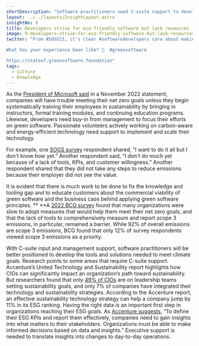 ```yaml
---
shortDescription: "Software practitioners need C-suite support to develop the tools and solutions needed to meet organizations’ climate goals."
layout: ../../layouts/InsightLayout.astro
insightNo: 9
title: Developers strive for eco-friendly software but lack resources
image: 9-developers-strive-for-eco-friendly-software-but-lack-resources.png
twitter: "From #SOGS23, it's clear #softwaredevelopers care about making software that's good for the 🌍 but need more support, especially when it comes to building a case for going green with customers.    

What has your experience been like? 🌱  #greensoftware

https://stateof.greensoftware.foundation"
tags:
  - Culture
  - Knowledge
---
```


As the [President of Microsoft said](https://money.usnews.com/investing/news/articles/2022-11-02/microsofts-president-warns-of-talent-shortage-for-tackling-climate-change) in a November 2022 statement, companies will have trouble meeting their net zero goals unless they begin systematically training their employees in sustainability by bringing in instructors, formal training modules, and continuing education programs. Likewise, developers need buy-in from management to focus their efforts on green software. Passionate volunteers actively working on carbon-aware and energy-efficient technology need support to implement and scale their technology.

For example, one [SOGS survey](/../survey) respondent shared, “I want to do it all but I don't know how yet.” Another respondent said, “I don't do much yet because of a lack of tools, KPIs, and customer willingness.” Another respondent shared that they did not take any steps to reduce emissions because their employer did not see the value.

It is evident that there is much work to be done to fix the knowledge and tooling gap and to educate customers about the commercial viability of green software and the business case behind applying green software principles. ** **A [2022 BCG survey](https://www.bcg.com/publications/2022/using-technology-helps-companies-measure-and-reduce-emissions) found that many organizations were slow to adopt measures that would help them meet their net zero goals, and that the lack of tools to comprehensively measure and report scope 3 emissions, in particular, remained a barrier. While 92% of overall emissions are scope 3 emissions, BCG found that only 12% of survey respondents viewed scope 3 emissions as a priority.

With C-suite input and management support, software practitioners will be better positioned to develop the tools and solutions needed to meet climate goals. Research points to some areas that require C-suite support. Accenture’s United Technology and Sustainability report highlights how CIOs can significantly impact an organization’s path toward sustainability. But researchers found that only [49% of CIOs](https://www.accenture.com/us-en/insights/technology/uniting-technology-sustainability) are on leadership teams setting sustainability goals, and only 7% of companies have integrated their technology and sustainability strategies. According to the Accenture report, an effective sustainability technology strategy can help a company jump by 11% in its ESG ranking. Having the right data is an important first step in organizations reaching their ESG goals. As [Accenture suggests](https://www.accenture.com/content/dam/accenture/final/a-com-migration/pdf/pdf-177/accenture-tech-sustainability-uniting-sustainability-and-technology.pdf#zoom=40), “To define their ESG KPIs and report them effectively, companies need to gain insights into what matters to their stakeholders. Organizations must be able to make informed decisions based on data and insights.” Executive support is needed to translate insights into changes to day-to-day operations.
